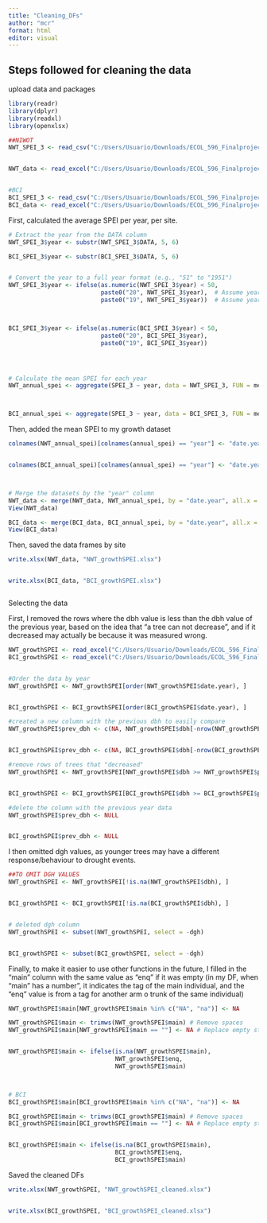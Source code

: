 ```yaml
---
title: "Cleaning_DFs"
author: "mcr"
format: html
editor: visual
---
```


## Steps followed for cleaning the data

upload data and packages

```r
library(readr)
library(dplyr)
library(readxl)
library(openxlsx)

##NIWOT
NWT_SPEI_3 <- read_csv("C:/Users/Usuario/Downloads/ECOL_596_Finalproject_Maryela/01_Cleaning_dataframes/NWT_SPEI_3.csv")


NWT_data <- read_excel("C:/Users/Usuario/Downloads/ECOL_596_Finalproject_Maryela/01_Cleaning_dataframes/NWT_data.xlsx")


#BCI
BCI_SPEI_3 <- read_csv("C:/Users/Usuario/Downloads/ECOL_596_Finalproject_Maryela/01_Cleaning_dataframes/BCI_SPEI_3.csv")
BCI_data <- read_excel("C:/Users/Usuario/Downloads/ECOL_596_Finalproject_Maryela/01_Cleaning_dataframes/BCI_data.xlsx")

```

First, calculated the average SPEI per year, per site.

```r
# Extract the year from the DATA column
NWT_SPEI_3$year <- substr(NWT_SPEI_3$DATA, 5, 6)

BCI_SPEI_3$year <- substr(BCI_SPEI_3$DATA, 5, 6)


# Convert the year to a full year format (e.g., "51" to "1951")
NWT_SPEI_3$year <- ifelse(as.numeric(NWT_SPEI_3$year) < 50, 
                          paste0("20", NWT_SPEI_3$year),  # Assume years after 2000 for <50
                          paste0("19", NWT_SPEI_3$year))  # Assume years before 2000 for >=50



BCI_SPEI_3$year <- ifelse(as.numeric(BCI_SPEI_3$year) < 50, 
                          paste0("20", BCI_SPEI_3$year),  
                          paste0("19", BCI_SPEI_3$year))  




# Calculate the mean SPEI for each year
NWT_annual_spei <- aggregate(SPEI_3 ~ year, data = NWT_SPEI_3, FUN = mean)



BCI_annual_spei <- aggregate(SPEI_3 ~ year, data = BCI_SPEI_3, FUN = mean)


```

Then, added the mean SPEI to my growth dataset

```r

colnames(NWT_annual_spei)[colnames(annual_spei) == "year"] <- "date.year"


colnames(BCI_annual_spei)[colnames(annual_spei) == "year"] <- "date.year"



# Merge the datasets by the "year" column
NWT_data <- merge(NWT_data, NWT_annual_spei, by = "date.year", all.x = TRUE)
View(NWT_data)

BCI_data <- merge(BCI_data, BCI_annual_spei, by = "date.year", all.x = TRUE)
View(BCI_data)
```

Then, saved the data frames by site

```r
write.xlsx(NWT_data, "NWT_growthSPEI.xlsx")


write.xlsx(BCI_data, "BCI_growthSPEI.xlsx")



```

Selecting the data

First, I removed the rows where the dbh value is less than the dbh value of the previous year, based on the idea that "a tree can not decrease", and if it decreased may actually be because it was measured wrong.

```r
NWT_growthSPEI <- read_excel("C:/Users/Usuario/Downloads/ECOL_596_Finalproject_Maryela/NWT_growthSPEI.xlsx")
BCI_growthSPEI <- read_excel("C:/Users/Usuario/Downloads/ECOL_596_Finalproject_Maryela/BCI_growthSPEI.xlsx")


#Order the data by year
NWT_growthSPEI <- NWT_growthSPEI[order(NWT_growthSPEI$date.year), ]


BCI_growthSPEI <- BCI_growthSPEI[order(BCI_growthSPEI$date.year), ]

#created a new column with the previous dbh to easily compare
NWT_growthSPEI$prev_dbh <- c(NA, NWT_growthSPEI$dbh[-nrow(NWT_growthSPEI)])


BCI_growthSPEI$prev_dbh <- c(NA, BCI_growthSPEI$dbh[-nrow(BCI_growthSPEI)])

#remove rows of trees that "decreased"
NWT_growthSPEI <- NWT_growthSPEI[NWT_growthSPEI$dbh >= NWT_growthSPEI$prev_dbh, ]


BCI_growthSPEI <- BCI_growthSPEI[BCI_growthSPEI$dbh >= BCI_growthSPEI$prev_dbh, ]

#delete the column with the previous year data
NWT_growthSPEI$prev_dbh <- NULL


BCI_growthSPEI$prev_dbh <- NULL
```

I then omitted dgh values, as younger trees may have a different response/behaviour to drought events.

```r
##TO OMIT DGH VALUES
NWT_growthSPEI <- NWT_growthSPEI[!is.na(NWT_growthSPEI$dbh), ]


BCI_growthSPEI <- BCI_growthSPEI[!is.na(BCI_growthSPEI$dbh), ]


# deleted dgh column
NWT_growthSPEI <- subset(NWT_growthSPEI, select = -dgh)


BCI_growthSPEI <- subset(BCI_growthSPEI, select = -dgh)
```

Finally, to make it easier to use other functions in the future, I filled in the "main" column with the same value as "enq" if it was empty (in my DF, when "main" has a number", it indicates the tag of the main individual, and the "enq" value is from a tag for another arm o trunk of the same individual)

```r
NWT_growthSPEI$main[NWT_growthSPEI$main %in% c("NA", "na")] <- NA

NWT_growthSPEI$main <- trimws(NWT_growthSPEI$main) # Remove spaces
NWT_growthSPEI$main[NWT_growthSPEI$main == ""] <- NA # Replace empty strings with NA


NWT_growthSPEI$main <- ifelse(is.na(NWT_growthSPEI$main), 
                              NWT_growthSPEI$enq, 
                              NWT_growthSPEI$main)



# BCI
BCI_growthSPEI$main[BCI_growthSPEI$main %in% c("NA", "na")] <- NA

BCI_growthSPEI$main <- trimws(BCI_growthSPEI$main) # Remove spaces
BCI_growthSPEI$main[BCI_growthSPEI$main == ""] <- NA # Replace empty strings with NA


BCI_growthSPEI$main <- ifelse(is.na(BCI_growthSPEI$main), 
                              BCI_growthSPEI$enq, 
                              BCI_growthSPEI$main)

```

Saved the cleaned DFs

```r
write.xlsx(NWT_growthSPEI, "NWT_growthSPEI_cleaned.xlsx")


write.xlsx(BCI_growthSPEI, "BCI_growthSPEI_cleaned.xlsx")
```
